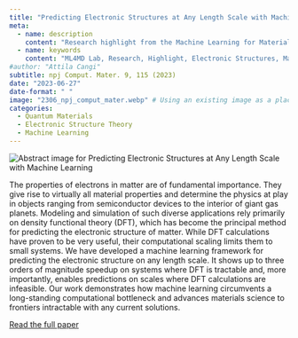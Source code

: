 ```yaml
---
title: "Predicting Electronic Structures at Any Length Scale with Machine Learning"
meta:
  - name: description
    content: "Research highlight from the Machine Learning for Materials Design (ML4MD) Lab: Predicting Electronic Structures at Any Length Scale with Machine Learning."
  - name: keywords
    content: "ML4MD Lab, Research, Highlight, Electronic Structures, Machine Learning"
#author: "Attila Cangi"
subtitle: npj Comput. Mater. 9, 115 (2023)
date: "2023-06-27"
date-format: " "
image: "2306_npj_comput_mater.webp" # Using an existing image as a placeholder
categories:
  - Quantum Materials
  - Electronic Structure Theory
  - Machine Learning
---
```

![](2306_npj_comput_mater.webp){.overview alt="Abstract image for Predicting Electronic Structures at Any Length Scale with Machine Learning"}

The properties of electrons in matter are of fundamental importance. They give rise to virtually all material properties and determine the physics at play in objects ranging from semiconductor devices to the interior of giant gas planets. Modeling and simulation of such diverse applications rely primarily on density functional theory (DFT), which has become the principal method for predicting the electronic structure of matter. While DFT calculations have proven to be very useful, their computational scaling limits them to small systems. We have developed a machine learning framework for predicting the electronic structure on any length scale. It shows up to three orders of magnitude speedup on systems where DFT is tractable and, more importantly, enables predictions on scales where DFT calculations are infeasible. Our work demonstrates how machine learning circumvents a long-standing computational bottleneck and advances materials science to frontiers intractable with any current solutions.


[Read the full paper](https://doi.org/10.1038/s41524-023-01070-z){target="_blank"}
